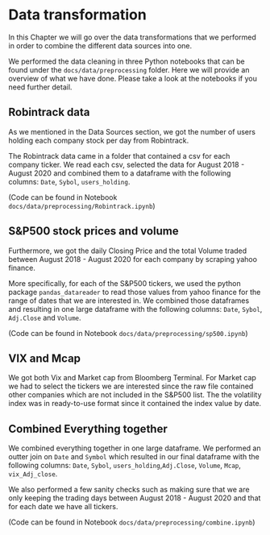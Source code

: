 # Data transformation

In this Chapter we will go over the data transformations that we performed in order to combine the different data sources into one.

We performed the data cleaning in three Python notebooks that can be found under the `docs/data/preprocessing` folder. Here we will provide an overview of what we have done. Please take a look at the notebooks if you need further detail.

## Robintrack data

As we mentioned in the Data Sources section, we got the number of users holding each company stock per day from Robintrack.

The Robintrack data came in a folder that contained a csv for each company ticker. We read each csv, selected the data for August 2018 - August 2020 and combined them to a dataframe with the following columns: `Date`, `Sybol`, `users_holding`.

(Code can be found in Notebook `docs/data/preprocessing/Robintrack.ipynb`)


## S&P500 stock prices and volume
Furthermore, we got the daily Closing Price and the total Volume traded between August 2018 - August 2020  for each company by scraping yahoo finance.

More specifically, for each of the S&P500 tickers, we used the python package `pandas_datareader` to read those values from yahoo finance for the range of dates that we are interested in. We combined those dataframes and resulting in one large dataframe with the following columns: `Date`, `Sybol`, `Adj.Close` and `Volume`.

(Code can be found in Notebook `docs/data/preprocessing/sp500.ipynb`)

## VIX and Mcap
We got both Vix and Market cap from Bloomberg Terminal. For Market cap we had to select the tickers we are interested since the raw file contained other companies which are not included in the S&P500 list. The the volatility index was in ready-to-use format since it contained the index value by date.

## Combined Everything together
We combined everything together in one large dataframe. We performed an outter join on `Date` and `Symbol` which resulted in our final dataframe with the following columns: `Date`, `Sybol`, `users_holding`,`Adj.Close`, `Volume`, `Mcap`, `vix_Adj_close`. 

We also performed a few sanity checks such as making sure that we are only keeping the trading days between  August 2018 - August 2020 and that for each date we have all tickers.

(Code can be found in Notebook `docs/data/preprocessing/combine.ipynb`)


